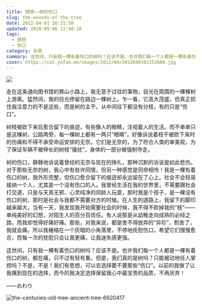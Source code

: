 ```yaml
---
title: 随想——树的伤口
slug: the-wounds-of-the-tree
date: 2012-04-01 16:31:50
updated: 2020-09-06 11:48:18
tags:
  - 随想
  - 伤口
category: 杂思
summary: 这世间，只有我一棵有着伤口的树吗？应该不是。也许我们每一个人都是一棵有着伤口的树，都在痛，只不过有轻有重。
cover: https://cat.yufan.me/images/2012/04/2012040101152600.jpg
---
```


![](https://cat.yufan.me/images/2012/04/2012040101152600.jpg)

<MusicPlayer netease={1489061392} />

走在这条通向图书馆的靠山小路上，我无意于过往的事物，目光在周围的一棵棵树上游离。猛然间，我的目光停留在路边一棵树上。乍一看，它高大茂盛，但真正抓住我注意力的不是这些，而是树的主干。从中间往下都没有分枝，有的只是“伤口”。

树枝被砍下来后愈合留下的痕迹，有些像人的眼睛，注视着人的生活。而不单单只是这棵树，公路两旁，每一棵树上都有一两只“眼睛”，好像诉说着枝干被砍下来时的伤痛和不得不承受命运安排的无奈。它们是无奈的，为了符合人类的审美观，为了保证车辆不被伸长的树枝“骚扰”，身体的一部分被强制夺走。

树的伤口，静静地诉说着曾经的无奈与现在的挣扎，那种沉默的诉说是如此悲伤。对于那些无奈的树，我心中有些许同情，但另一种感觉是同命相怜！我是一棵有着伤口的树，我外形完整，但伤口愈合留下的痕迹却永远留在了心上。社会不会轻易接纳一个人，尤其是一个没有伤口的人。我曾经生活在我的世界里，不需要跟社会打交道，只是与天真无邪、心灵纯净的同龄人玩耍，那时我是个孩子，是一棵没有伤口的树，那时是社会与我都不需要对方的时候。在人生的道路上，我留下的脚印越来越大。当有一天，我发现我开始需要社会的时候，我不得不砍掉我的“枝”——单纯美好的幻想，对陌生人的百分百信任。有人说那是从幼稚走向成熟的必经之路，而我却觉得好痛好痛。那些，对我来说，都是舍不得放弃的“异珍”，割舍了，我就会痛。所以我蜷缩在一个灰暗的小角落里，不停地抚慰伤口，希望它们慢慢愈合，而每一次的抚慰只会让我更痛，让我迷失感更强。

这世间，只有我一棵有着伤口的树吗？应该不是。也许我们每一个人都是一棵有着伤口的树，都在痛，只不过有轻有重。但是，我们真的是树吗？只能被动地任人掌控吗？不是，不是！我们有思想，可以去选择要不要那些“伤口”。以前的我做了让我痛到现在的选择，而今的我决定选择保留我心中最宝贵的品质，不再厌弃！

——おわり

![the-centuries-old-tree-ancient-tree-6920417](https://cat.yufan.me/images/2012/04/2012040201181900.jpg)
